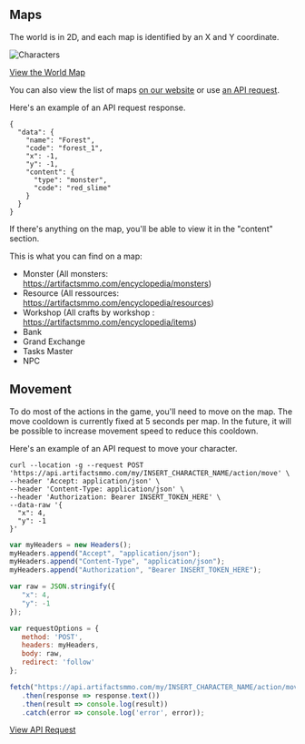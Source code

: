 ## Maps  

The world is in 2D, and each map is identified by an X and Y coordinate.

![Characters](https://artifactsmmo.com/images/docs/map.png)
 
[View the World Map](https://artifactsmmo.com/encyclopedia/maps/world)
 
You can also view the list of maps [on our website](https://artifactsmmo.com/encyclopedia/maps) or use [an API request](https://api.artifactsmmo.com/docs/#/operations/get_all_maps_maps__get).
 
Here's an example of an API request response.
 
```http filename="JSON" copy
{
  "data": {
    "name": "Forest",
    "code": "forest_1",
    "x": -1,
    "y": -1,
    "content": {
      "type": "monster",
      "code": "red_slime"
    }
  }
}
``` 

If there's anything on the map, you'll be able to view it in the "content" section.

This is what you can find on a map:
* Monster (All monsters: https://artifactsmmo.com/encyclopedia/monsters)
* Resource (All ressources: https://artifactsmmo.com/encyclopedia/resources)
* Workshop (All crafts by workshop : https://artifactsmmo.com/encyclopedia/items)
* Bank
* Grand Exchange
* Tasks Master
* NPC


## Movement
 
To do most of the actions in the game, you'll need to move on the map.
The move cooldown is currently fixed at 5 seconds per map. In the future, it will be possible to increase movement speed to reduce this cooldown.

Here's an example of an API request to move your character.

```http filename="cURL" copy
curl --location -g --request POST 'https://api.artifactsmmo.com/my/INSERT_CHARACTER_NAME/action/move' \
--header 'Accept: application/json' \
--header 'Content-Type: application/json' \
--header 'Authorization: Bearer INSERT_TOKEN_HERE' \
--data-raw '{
  "x": 4,
  "y": -1
}'
```
```js filename="Javascript" copy
var myHeaders = new Headers();
myHeaders.append("Accept", "application/json");
myHeaders.append("Content-Type", "application/json");
myHeaders.append("Authorization", "Bearer INSERT_TOKEN_HERE");

var raw = JSON.stringify({
   "x": 4,
   "y": -1
});

var requestOptions = {
   method: 'POST',
   headers: myHeaders,
   body: raw,
   redirect: 'follow'
};

fetch("https://api.artifactsmmo.com/my/INSERT_CHARACTER_NAME/action/move", requestOptions)
   .then(response => response.text())
   .then(result => console.log(result))
   .catch(error => console.log('error', error));
```

[View API Request](https://api.artifactsmmo.com/docs/#/operations/action_move_my__name__action_move_post)
 